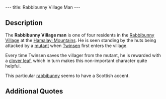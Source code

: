 ---
title: Rabbibunny Village Man
---

{{twinsunica import}}{{Infobox Character
 |image=Rabbibunny_villager_1.JPG
 |race=rabbibunny
 |gender=male
 |size=average
 |age=adult
 |magical=no
 |lba1=yes
 |lba2=
 |alignment=neutral
 |occupation=
 |requires=
 |amount=
 |fam1=
 |fam2=
 |planet=
 |island=
 |building=
}}

{{Quote
 |quote=Thanks for your help. And, whatever you do, destroy the eggs if you are going in the factory! If you don't, new monsters will be produced and will come and attack the village.
 |character=Rabbibunny Village Man}}

==Description==

The '''Rabbibunny Village man''' is one of four residents in the [[Rabbibunny Village]] at the [[Hamalayi Mountains]]. He is seen standing by the huts being attacked by a [[mutant]] when [[Twinsen]] first enters the village.

Every time Twinsen saves the villager from the mutant, he is rewarded with a [[clover leaf]], which in turn makes this non-important character quite helpful.

This particular [[rabbibunny]] seems to have a Scottish accent.

==Additional Quotes==
{{Quote
 |quote=Good day.
 |character=Rabbibunny Village Man}}

<!-- remove these category links when they're all automated by categorizers...
[[Category:Hamalayi Mountains inhabitants]] -->